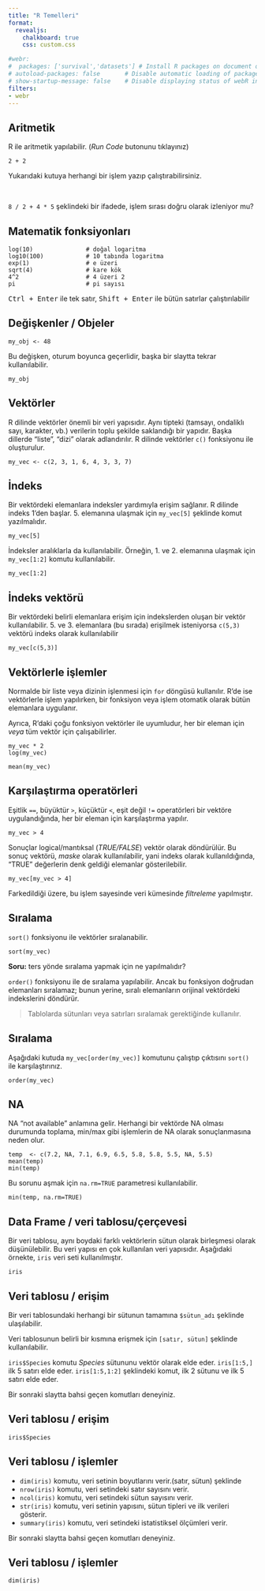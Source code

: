 ```yaml
---
title: "R Temelleri"
format: 
  revealjs:
    chalkboard: true
    css: custom.css

#webr:
#  packages: ['survival','datasets'] # Install R packages on document open
# autoload-packages: false       # Disable automatic loading of packages
# show-startup-message: false    # Disable displaying status of webR initialization
filters:
- webr
---
```


## Aritmetik

R ile aritmetik yapılabilir. (*Run Code* butonunu tıklayınız)

```webr-r
2 + 2
```

Yukarıdaki kutuya herhangi bir işlem yazıp çalıştırabilirsiniz.

&nbsp;

`8 / 2 + 4 * 5` şeklindeki bir ifadede, işlem sırası doğru olarak izleniyor mu?

## Matematik fonksiyonları


```webr-r
log(10)               # doğal logaritma
log10(100)            # 10 tabında logaritma
exp(1)                # e üzeri
sqrt(4)               # kare kök
4^2                   # 4 üzeri 2
pi                    # pi sayısı
```

::: footer
<kbd>Ctrl + Enter</kbd> ile tek satır, <kbd>Shift + Enter</kbd> ile bütün satırlar çalıştırılabilir
:::

## Değişkenler / Objeler

```webr-r
my_obj <- 48
```

Bu değişken, oturum boyunca geçerlidir, başka bir slaytta tekrar kullanılabilir.

```webr-r
my_obj
```

## Vektörler

R dilinde vektörler önemli bir veri yapısıdır. Aynı tipteki (tamsayı, ondaliklı sayı, karakter, vb.) verilerin toplu şekilde saklandığı bir yapıdır. Başka dillerde "liste", "dizi" olarak adlandırılır. R dilinde vektörler `c()` fonksiyonu ile oluşturulur.

```webr-r
my_vec <- c(2, 3, 1, 6, 4, 3, 3, 7)
```

## İndeks

Bir vektördeki elemanlara indeksler yardımıyla erişim sağlanır. R dilinde indeks 1'den başlar. 5. elemanına ulaşmak için `my_vec[5]` şeklinde komut yazılmalıdır.

```webr-r
my_vec[5]
```

İndeksler aralıklarla da kullanılabilir. Örneğin, 1. ve 2. elemanına ulaşmak için `my_vec[1:2]` komutu kullanılabilir.

```webr-r
my_vec[1:2]
```

## İndeks vektörü

Bir vektördeki belirli elemanlara erişim için indekslerden oluşan bir vektör kullanılabilir. 5. ve 3. elemanlara (bu sırada) erişilmek isteniyorsa `c(5,3)` vektörü indeks olarak kullanılabilir

```webr-r
my_vec[c(5,3)]
```

## Vektörlerle işlemler

Normalde bir liste veya dizinin işlenmesi için `for` döngüsü kullanılır. R'de ise vektörlerle işlem yapılırken, bir fonksiyon veya işlem otomatik olarak bütün elemanlara uygulanır.

Ayrıca, R'daki çoğu fonksiyon vektörler ile uyumludur, her bir eleman için *veya* tüm vektör için çalışabilirler.

```webr-r
my_vec * 2
log(my_vec)

mean(my_vec)
```

## Karşılaştırma operatörleri

Eşitlik `==`, büyüktür `>`, küçüktür `<`, eşit değil `!=` operatörleri bir vektöre uygulandığında, her bir eleman için karşılaştırma yapılır.

```webr-r
my_vec > 4
```

Sonuçlar logical/mantıksal (*TRUE/FALSE*) vektör olarak döndürülür. Bu sonuç vektörü, *maske* olarak kullanılabilir, yani indeks olarak kullanıldığında, "TRUE" değerlerin denk geldiği elemanlar gösterilebilir.

```webr-r
my_vec[my_vec > 4]
```

Farkedildiği üzere, bu işlem sayesinde veri kümesinde *filtreleme* yapılmıştır.

## Sıralama

`sort()` fonksiyonu ile vektörler sıralanabilir.

```webr-r
sort(my_vec)
```

**Soru:** ters yönde sıralama yapmak için ne yapılmalıdır?

`order()` fonksiyonu ile de sıralama yapılabilir. Ancak bu fonksiyon doğrudan elemanları sıralamaz; bunun yerine, sıralı elemanların orijinal vektördeki indekslerini döndürür. 

> Tablolarda sütunları veya satırları sıralamak gerektiğinde kullanılır.

## Sıralama

Aşağıdaki kutuda `my_vec[order(my_vec)]` komutunu çalıştıp çıktısını `sort()` ile karşılaştırınız.

```webr-r
order(my_vec)
```

## NA 

NA "not available" anlamına gelir. Herhangi bir vektörde NA olması durumunda toplama, min/max  gibi işlemlerin de NA olarak sonuçlanmasına neden olur.

```webr-r
temp  <- c(7.2, NA, 7.1, 6.9, 6.5, 5.8, 5.8, 5.5, NA, 5.5)
mean(temp)
min(temp)
```

Bu sorunu aşmak için `na.rm=TRUE` parametresi kullanılabilir.
```webr-r
min(temp, na.rm=TRUE)
```

## Data Frame / veri tablosu/çerçevesi

Bir veri tablosu, aynı boydaki farklı vektörlerin sütun olarak birleşmesi olarak düşünülebilir. Bu veri yapısı en çok kullanılan veri yapısıdır. Aşağıdaki örnekte, `iris` veri seti kullanılmıştır.

```webr-r
iris
```

## Veri tablosu / erişim

Bir veri tablosundaki herhangi bir sütunun tamamına `$sütun_adı` şeklinde ulaşılabilir.

Veri tablosunun belirli bir kısmına erişmek için `[satır, sütun]` şeklinde kullanılabilir.

`iris$Species` komutu *Species* sütununu vektör olarak elde eder. `iris[1:5,]` ilk 5 satırı elde eder. `iris[1:5,1:2]` şeklindeki komut, ilk 2 sütunu  ve ilk 5 satırı elde eder.

Bir sonraki slaytta bahsi geçen komutları deneyiniz.

## Veri tablosu / erişim

```webr-r
iris$Species
```

## Veri tablosu / işlemler

* `dim(iris)` komutu, veri setinin boyutlarını verir.(satır, sütun) şeklinde
* `nrow(iris)` komutu, veri setindeki satır sayısını verir.
* `ncol(iris)` komutu, veri setindeki sütun sayısını verir.
* `str(iris)` komutu, veri setinin yapısını, sütun tipleri ve ilk verileri gösterir.
* `summary(iris)` komutu, veri setindeki istatistiksel ölçümleri verir.

Bir sonraki slaytta bahsi geçen komutları deneyiniz.

## Veri tablosu / işlemler

```webr-r
dim(iris)
```

